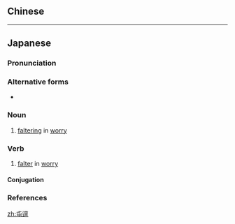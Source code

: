 ==Chinese==
{{zh-see|迍邅|v}}

----

==Japanese==
{{ja-kanjitab|ちゅん|てん|yomi=o}}

===Pronunciation===
{{ja-pron|yomi=o|ちゅんてん|acc=0|acc_ref=DJR}}

===Alternative forms===
* {{ja-l|迍邅}}

===Noun===
{{ja-noun|ちゅんてん}}

# [[faltering]] in [[worry]]

===Verb===
{{ja-verb-suru|ちゅんてん}}

# [[falter]] in [[worry]]

====Conjugation====
{{ja-suru|ちゅんてん}}

===References===
<references/>

[[zh:屯邅]]